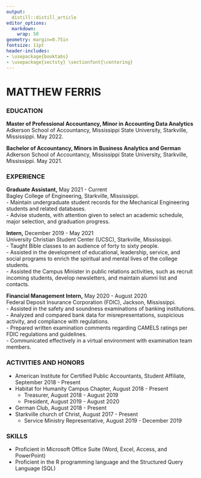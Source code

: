 ```yaml
---
output:
  distill::distill_article
editor_options: 
  markdown: 
    wrap: 50
geometry: margin=0.75in
fontsize: 11pt
header-includes:
- \usepackage{booktabs}
- \usepackage{sectsty} \sectionfont{\centering}
---
```


# **MATTHEW FERRIS**


### **EDUCATION**

**Master of Professional Accountancy, Minor in Accounting Data
Analytics**\
Adkerson School of Accountancy, Mississippi State University,
Starkville, Mississippi. May 2022.

**Bachelor of Accountancy, Minors in Business Analytics and German**\
Adkerson School of Accountancy, Mississippi State University,
Starkville, Mississippi. May 2021.


### **EXPERIENCE**

**Graduate Assistant,** May 2021 - Current\
Bagley College of Engineering, Starkville, Mississippi.\
- Maintain undergraduate student records for the Mechanical Engineering
students and related databases.\
- Advise students, with attention given to select an academic schedule,
major selection, and graduation progress.

**Intern,** December 2019 - May 2021\
University Christian Student Center (UCSC), Starkville, Mississippi.\
- Taught Bible classes to an audience of forty to sixty people.\
- Assisted in the development of educational, leadership, service, and
social programs to enrich the spiritual and mental lives of the college
students.\
- Assisted the Campus Minister in public relations activities, such as
recruit incoming students, develop newsletters, and maintain alumni list
and contacts.

**Financial Management Intern,** May 2020 - August 2020\
Federal Deposit Insurance Corporation (FDIC), Jackson, Mississippi.\
- Assisted in the safety and soundness examinations of banking
institutions.\
- Analyzed and compared bank data for misrepresentations, suspicious
activity, and compliance with regulations.\
- Prepared written examination comments regarding CAMELS ratings per
FDIC regulations and guidelines.\
- Communicated effectively in a virtual environment with examination
team members.\

### **ACTIVITIES AND HONORS** \ 
-   American Institute for Certified Public Accountants, Student
    Affiliate, September 2018 - Present
-   Habitat for Humanity Campus Chapter, August 2018 - Present
    -   Treasurer, August 2018 - August 2019 
    -   President, August 2019 - August 2020
-   German Club, August 2018 - Present
-   Starkville church of Christ, August 2017 - Present 
    -   Service Ministry Representative, August 2019 - December 2019\
    

### **SKILLS**
* Proficient in Microsoft Office Suite (Word, Excel,
Access, and PowerPoint)\
* Proficient in the R programming language and the
Structured Query Language (SQL)

\pagenumbering{gobble}

